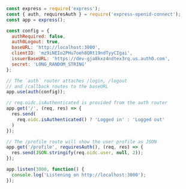 ```js server.js highlight={25-28} lines 
const express = require('express');
const { auth, requiresAuth } = require('express-openid-connect');
const app = express();

const config = {
  authRequired: false,
  auth0Logout: true,
  baseURL: 'http://localhost:3000',
  clientID: 'mz9iNEIo2PHu7oeh8QRt19ndTyyCIgai',
  issuerBaseURL: 'https://dev-gja8kxz4ndtex3rq.us.auth0.com',
  secret: 'LONG_RANDOM_STRING'
};

// The `auth` router attaches /login, /logout
// and /callback routes to the baseURL
app.use(auth(config));

// req.oidc.isAuthenticated is provided from the auth router
app.get('/', (req, res) => {
  res.send(
    req.oidc.isAuthenticated() ? 'Logged in' : 'Logged out'
  )
});

// The /profile route will show the user profile as JSON
app.get('/profile', requiresAuth(), (req, res) => {
  res.send(JSON.stringify(req.oidc.user, null, 2));
});

app.listen(3000, function() {
  console.log('Listening on http://localhost:3000');
});
```